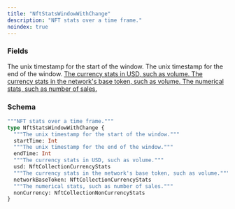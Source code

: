 ```yaml
---
title: "NftStatsWindowWithChange"
description: "NFT stats over a time frame."
noindex: true
---
```


### Fields

<ResponseField name="startTime" type="Int">
  The unix timestamp for the start of the window.
</ResponseField>

<ResponseField name="endTime" type="Int">
  The unix timestamp for the end of the window.
</ResponseField>

<a href="/api-reference/types/nftcollectioncurrencystats">
  <ResponseField name="usd" type="NftCollectionCurrencyStats">
    The currency stats in USD, such as volume.
  </ResponseField>
</a>

<a href="/api-reference/types/nftcollectioncurrencystats">
  <ResponseField name="networkBaseToken" type="NftCollectionCurrencyStats">
    The currency stats in the network's base token, such as volume.
  </ResponseField>
</a>

<a href="/api-reference/types/nftcollectionnoncurrencystats">
  <ResponseField name="nonCurrency" type="NftCollectionNonCurrencyStats">
    The numerical stats, such as number of sales.
  </ResponseField>
</a>

### Schema


```graphql 
"""NFT stats over a time frame."""
type NftStatsWindowWithChange {
  """The unix timestamp for the start of the window."""
  startTime: Int
  """The unix timestamp for the end of the window."""
  endTime: Int
  """The currency stats in USD, such as volume."""
  usd: NftCollectionCurrencyStats
  """The currency stats in the network's base token, such as volume."""
  networkBaseToken: NftCollectionCurrencyStats
  """The numerical stats, such as number of sales."""
  nonCurrency: NftCollectionNonCurrencyStats
}
```
